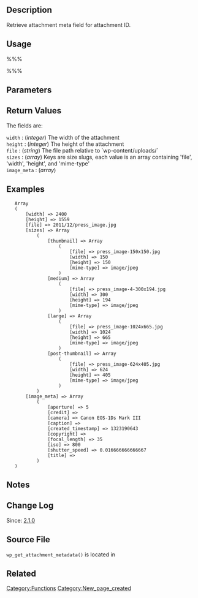 {{Languages|
{{en|Function Reference/wp_get_attachment_metadata}}
{{it|Riferimento funzioni/wp_get_attachment_metadata}}
}}
== Description ==
Retrieve attachment meta field for attachment ID. 

== Usage ==
%%%<?php wp_get_attachment_metadata( $attachment_id, $unfiltered ); ?>%%%

== Parameters ==
{{Parameter|$attachment_id|integer|Attachment ID}}
{{Parameter|$unfiltered|boolean|If true, filters are not run.|optional|false}}

== Return Values ==
{{Return||array&#124;boolean|Attachment meta field. False on failure.}}

The fields are:

; <tt>width</tt> : (''integer'') The width of the attachment
; <tt>height</tt> : (''integer'') The height of the attachment
; <tt>file</tt> : (''string'') The file path relative to `wp-content/uploads/`
; <tt>sizes</tt> : (''array'') Keys are size slugs, each value is an array containing 'file', 'width', 'height', and 'mime-type'
; <tt>image_meta</tt> : (''array'')

== Examples ==
<!-- Need creative examples. Feel free to link to external examples. -->

    Array
    (
        [width] => 2400
        [height] => 1559
        [file] => 2011/12/press_image.jpg
        [sizes] => Array
            (
                [thumbnail] => Array
                    (
                        [file] => press_image-150x150.jpg
                        [width] => 150
                        [height] => 150
                        [mime-type] => image/jpeg
                    )
                [medium] => Array
                    (
                        [file] => press_image-4-300x194.jpg
                        [width] => 300
                        [height] => 194
                        [mime-type] => image/jpeg
                    )
                [large] => Array
                    (
                        [file] => press_image-1024x665.jpg
                        [width] => 1024
                        [height] => 665
                        [mime-type] => image/jpeg
                    )
                [post-thumbnail] => Array
                    (
                        [file] => press_image-624x405.jpg
                        [width] => 624
                        [height] => 405
                        [mime-type] => image/jpeg
                    )
            )
        [image_meta] => Array
            (
                [aperture] => 5
                [credit] => 
                [camera] => Canon EOS-1Ds Mark III
                [caption] => 
                [created_timestamp] => 1323190643
                [copyright] => 
                [focal_length] => 35
                [iso] => 800
                [shutter_speed] => 0.016666666666667
                [title] => 
            )
    )

== Notes ==

== Change Log ==
Since: [[Version 2.1|2.1.0]]

== Source File ==
<tt>wp_get_attachment_metadata()</tt> is located in {{Source|wp-includes/post.php}}

== Related ==
{{Attachment Tags}}

{{Tag Footer}}

[[Category:Functions]]
[[Category:New_page_created]]
